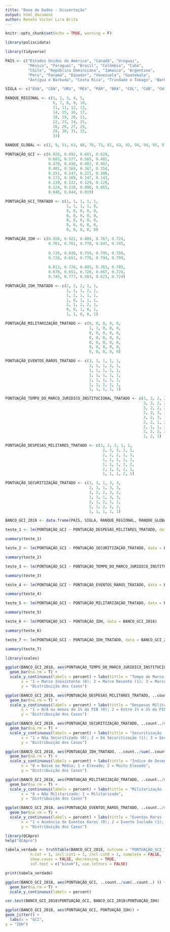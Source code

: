 ---
title: "Base de Dados - Dissertação"
output: html_document
author: Renato Victor Lira Brito
---

```{r setup, include=FALSE}
knitr::opts_chunk$set(echo = TRUE, warning = F)
```

```{r}
library(poliscidata)

library(tidyverse)
```

```{r}
PAÍS <- c("Estados Unidos da América", "Canadá", "Uruguai", 
          "México", "Paraguai", "Brasil", "Colômbia", "Cuba", 
          "Chile", "República Dominicana", "Jamaica", "Argentina", 
          "Peru", "Panamá", "Equador", "Venezuela", "Guatemala", 
          "Antígua e Barbuda", "Costa Rica", "Trindade e Tobago", "Barbados", "São Vicente e Granadinas", "Bahamas", "Granada", "Bolívia", "Guiana", "Nicarágua", "Belize", "El Salvador", "Suriname", "Santa Lúcia", "São Cristóvão e Névis", "Haiti", "Honduras", "Dominica")

SIGLA <- c("EUA", "CAN", "URU", "MEX", "PAR", "BRA", "COL", "CUB", "CHI", "DOM", "JAM", "ARG", "PER", "PAN", "ECU", "VEN", "GUA", "ANT", "CRC", "TRI", "BAR", "VIN", "BAH", "GRN", "BOL", "GUY", "NCA", "BIZ", "ESA", "SUR", "LCA", "SKN", "HAI", "HON", "DMA")

RANQUE_REGIONAL <- c(1, 2, 3, 4, 5, 
                     6, 7, 8, 9, 10, 
                     11, 11, 12, 13,
                     14, 15, 16, 17, 
                     18, 19, 20, 21, 
                     22, 23, 24, 25, 
                     26, 26, 27, 28,
                     29, 30, 31, 32,
                     33)

RANQUE_GLOBAL <- c(2, 9, 51, 63, 66, 70, 73, 81, 83, 92, 94, 94, 95, 97, 98, 99, 112, 113, 115, 123, 127, 129, 133, 134, 135, 138, 140, 140, 142, 144, 149, 157, 164, 165, 172)

PONTUAÇÃO_GCI <- c(0.926, 0.892, 0.681, 0.629, 
                   0.603, 0.577, 0.565, 0.481,
                   0.470, 0.430, 0.407, 0.407, 
                   0.401, 0.369, 0.367, 0.354, 
                   0.251, 0.247, 0.221, 0.188, 
                   0.173, 0.169, 0.147, 0.143, 
                   0.139, 0.132, 0.129, 0.129, 
                   0.124, 0.110, 0.096, 0.065, 
                   0.046, 0.044, 0.019)

PONTUAÇÃO_GCI_TRATADO <- c(1, 1, 1, 1, 1, 
                           1, 1, 1, 1, 0, 
                           0, 0, 0, 0, 0, 
                           0, 0, 0, 0, 0, 
                           0, 0, 0, 0, 0, 
                           0, 0, 0, 0, 0, 
                           0, 0, 0, 0, 0)

PONTUAÇÃO_IDH <- c(0.920, 0.922, 0.808, 0.767, 0.724, 
                   0.761, 0.761, 0.778, 0.847, 0.745, 
                   
                   0.726, 0.830, 0.759, 0.795, 0.758, 
                   0.726, 0.651, 0.776, 0.794, 0.799, 
                   
                   0.813, 0.728, 0.805, 0.763, 0.703, 
                   0.670, 0.651, 0.720, 0.667, 0.724, 
                   0.745, 0.777, 0.503, 0.623, 0.724)

PONTUAÇÃO_IDH_TRATADO <- c(2, 2, 2, 1, 1, 
                           1, 1, 1, 2, 1, 
                           1, 2, 1, 1, 1,
                           1, 0, 1, 1, 1,
                           2, 1, 2, 2, 1,
                           0, 0, 1, 0, 1,
                           1, 1, 0, 0, 1)

PONTUAÇÃO_MILITARIZAÇÃO_TRATADO <- c(0, 0, 0, 0, 0,
                                     1, 1, 0, 0, 0,
                                     0, 0, 0, 0, 0,
                                     0, 0, 0, 0, 0,
                                     0, 0, 0, 0, 0,
                                     0, 0, 0, 0, 0,
                                     0, 0, 0, 0, 0)

PONTUAÇÃO_EVENTOS_RAROS_TRATADO <- c(3, 3, 1, 1, 1,
                                     2, 1, 1, 2, 1,
                                     1, 1, 1, 1, 1,
                                     1, 1, 1, 1, 1,
                                     1, 1, 1, 1, 1,
                                     1, 1, 1, 1, 1,
                                     1, 1, 1, 1, 1)

PONTUAÇÃO_TEMPO_DO_MARCO_JURIDICO_INSTITUCIONAL_TRATADO <- c(3, 3, 2, 2,
                                                             3, 2, 2, 2,
                                                             3, 2, 2, 2,
                                                             2, 2, 3, 3,
                                                             3, 2, 3, 1,
                                                             2, 2, 1, 2, 
                                                             2, 1, 1, 3,
                                                             2, 2, 2, 2,
                                                             1, 2, 1)

PONTUAÇÃO_DESPESAS_MILITARES_TRATADO <- c(3, 2, 3, 1, 1,
                                           2, 3, 3, 2, 1,
                                           2, 1, 2, 1, 3,
                                           1, 1, 1, 1, 1,
                                           1, 1, 1, 1, 2,
                                           2, 1, 2, 2, 1,
                                           1, 1, 1, 2, 1)

PONTUAÇÃO_SECURITIZAÇÃO_TRATADO <- c(3, 3, 1, 3, 3,
                                     2, 3, 1, 3, 3,
                                     3, 2, 2, 3, 2,
                                     1, 3, 1, 3, 3,
                                     2, 1, 2, 1, 1,
                                     2, 1, 2, 1, 2,
                                     1, 1, 1, 1, 1)

BANCO_GCI_2018 <- data.frame(PAÍS, SIGLA, RANQUE_REGIONAL, RANQUE_GLOBAL, PONTUAÇÃO_GCI, PONTUAÇÃO_GCI_TRATADO, PONTUAÇÃO_IDH, PONTUAÇÃO_IDH_TRATADO, PONTUAÇÃO_MILITARIZAÇÃO_TRATADO, PONTUAÇÃO_EVENTOS_RAROS_TRATADO, PONTUAÇÃO_TEMPO_DO_MARCO_JURIDICO_INSTITUCIONAL_TRATADO, PONTUAÇÃO_DESPESAS_MILITARES_TRATADO, PONTUAÇÃO_SECURITIZAÇÃO_TRATADO)

```

```{r}
teste_1 <- lm(PONTUAÇÃO_GCI ~ PONTUAÇÃO_DESPESAS_MILITARES_TRATADO, data = BANCO_GCI_2018)

summary(teste_1)
```
```{r}
teste_2 <- lm(PONTUAÇÃO_GCI ~ PONTUAÇÃO_SECURITIZAÇÃO_TRATADO, data = BANCO_GCI_2018)

summary(teste_2)
```

```{r}
teste_3 <- lm(PONTUAÇÃO_GCI ~ PONTUAÇÃO_TEMPO_DO_MARCO_JURIDICO_INSTITUCIONAL_TRATADO, data = BANCO_GCI_2018)

summary(teste_3)
```


```{r}
teste_4 <- lm(PONTUAÇÃO_GCI ~ PONTUAÇÃO_EVENTOS_RAROS_TRATADO, data = BANCO_GCI_2018)

summary(teste_4)
```

```{r}
teste_5 <- lm(PONTUAÇÃO_GCI ~ PONTUAÇÃO_MILITARIZAÇÃO_TRATADO, data = BANCO_GCI_2018)

summary(teste_5)
```

```{r}
teste_6 <- lm(PONTUAÇÃO_GCI ~ PONTUAÇÃO_IDH, data = BANCO_GCI_2018)

summary(teste_6)
```


```{r}
teste_7 <- lm(PONTUAÇÃO_GCI ~ PONTUAÇÃO_IDH_TRATADO, data = BANCO_GCI_2018)

summary(teste_7)
```



```{r}
library(scales)
```


```{r}
ggplot(BANCO_GCI_2018, aes(PONTUAÇÃO_TEMPO_DO_MARCO_JURIDICO_INSTITUCIONAL_TRATADO, ..count../sum(..count..) )) +
  geom_bar(na.rm = T) +
  scale_y_continuous(labels = percent) + labs(tittle = "Tempo do Marco Jurídico-Institucional - Américas",
       x = "1 = Marco Inexistente (0); 2 = Marco Recente (1); 3 = Marco antigo (2)",
       y = "Distribuição dos Casos")
```


```{r}
ggplot(BANCO_GCI_2018, aes(PONTUAÇÃO_DESPESAS_MILITARES_TRATADO, ..count../sum(..count..) )) +
  geom_bar(na.rm = T) +
  scale_y_continuous(labels = percent) + labs(tittle = "Despesas Militares - Américas",
       x = "1 = N/A ou menos de 1% do PIB (0); 2 = Entre 1% e 2% do PIB (1); 3 = Mais de 2% do PIB (2)",
       y = "Distribuição dos Casos")
```

```{r}
ggplot(BANCO_GCI_2018, aes(PONTUAÇÃO_SECURITIZAÇÃO_TRATADO, ..count../sum(..count..) )) +
  geom_bar(na.rm = T) +
  scale_y_continuous(labels = percent) + labs(tittle = "Securitização - Américas",
       x = "1 = Não Securitizado (0); 2 = Em Securitização (1); 3 = Securitizado (2)",
       y = "Distribuição dos Casos")
```

```{r}
ggplot(BANCO_GCI_2018, aes(PONTUAÇÃO_IDH_TRATADO, ..count../sum(..count..) )) +
  geom_bar(na.rm = T) +
  scale_y_continuous(labels = percent) + labs(tittle = "Índice de Desenvolvimento Humano - Américas",
       x = "0 = Baixo ou Médio; 1 = Elevado; 2 = Muito Elevado",
       y = "Distribuição dos Casos")
```

```{r}
ggplot(BANCO_GCI_2018, aes(PONTUAÇÃO_MILITARIZAÇÃO_TRATADO, ..count../sum(..count..) )) +
  geom_bar(na.rm = T) +
  scale_y_continuous(labels = percent) + labs(tittle = "Militarização - Américas",
       x = "0 = Não Militarizado; 1 = Militarizado",
       y = "Distribuição dos Casos")
```

```{r}
ggplot(BANCO_GCI_2018, aes(PONTUAÇÃO_EVENTOS_RAROS_TRATADO, ..count../sum(..count..) )) +
  geom_bar(na.rm = T) +
  scale_y_continuous(labels = percent) + labs(tittle = "Eventos Raros - Américas",
       x = "1 = Ausência de Eventos Raros (0); 2 = Evento Isolado (1); 3 = Presença de Eventos Raros (2)",
       y = "Distribuição dos Casos")
```

```{r}
library(QCApro)
help("QCApro")
```

```{r}
tabela_verdade <- truthTable(BANCO_GCI_2018, outcome = "PONTUAÇÃO_GCI_TRATADO", neg.out = FALSE, exo.facs = c("PONTUAÇÃO_IDH_TRATADO", "PONTUAÇÃO_MILITARIZAÇÃO_TRATADO", "PONTUAÇÃO_EVENTOS_RAROS_TRATADO", "PONTUAÇÃO_TEMPO_DO_MARCO_JURIDICO_INSTITUCIONAL_TRATADO", "PONTUAÇÃO_DESPESAS_MILITARES_TRATADO", "PONTUAÇÃO_SECURITIZAÇÃO_TRATADO"),
           n.cut = 1, incl.cut1 = 1, incl.cut0 = 1, complete = FALSE, 
           show.cases = FALSE, decreasing = TRUE, 
           inf.test = c("binom"), use.letters = FALSE)

print(tabela_verdade)
```




















```{r}
ggplot(BANCO_GCI_2018, aes(PONTUAÇÃO_GCI, ..count../sum(..count..) )) +
  geom_bar(na.rm = T) +
  scale_y_continuous(labels = percent)
```

```{r}
cor.test(BANCO_GCI_2018$PONTUAÇÃO_GCI, BANCO_GCI_2018$PONTUAÇÃO_IDH)
```

```{r}
ggplot(BANCO_GCI_2018, aes(PONTUAÇÃO_GCI, PONTUAÇÃO_IDH)) +
geom_jitter() + 
  labs(x = "GCI",
y = "IDH")

```
